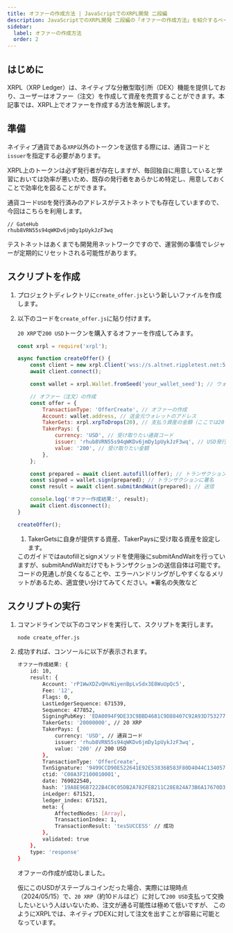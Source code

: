 ```yaml
---
title: オファーの作成方法 | JavaScriptでのXRPL開発 二段編
description: JavaScriptでのXRPL開発 二段編の「オファーの作成方法」を紹介するページです。
sidebar:
  label: オファーの作成方法
  order: 2
---
```


## はじめに

XRPL（XRP Ledger）は、ネイティブな分散型取引所（DEX）機能を提供しており、ユーザーはオファー（注文）を作成して資産を売買することができます。本記事では、XRPL上でオファーを作成する方法を解説します。


## 準備

ネイティブ通貨である`XRP`以外のトークンを送信する際には、通貨コードと`issuer`を指定する必要があります。

XRPL上のトークンは必ず発行者が存在しますが、毎回独自に用意していると学習においては効率が悪いため、既存の発行者をあらかじめ特定し、用意しておくことで効率化を図ることができます。

通貨コード`USD`を発行済みのアドレスがテストネットでも存在していますので、今回はこちらを利用します。

```
// GateHub
rhub8VRN55s94qWKDv6jmDy1pUykJzF3wq
```

<Aside title="基礎知識">
テストネットはあくまでも開発用ネットワークですので、運営側の事情でレジャーが定期的にリセットされる可能性があります。
</Aside>

## スクリプトを作成

<Steps>

1. プロジェクトディレクトリに`create_offer.js`という新しいファイルを作成します。
2. 以下のコードを`create_offer.js`に貼り付けます。

    `20 XRP`で`200 USD`トークンを購入するオファーを作成してみます。

    ```javascript
    const xrpl = require('xrpl');

    async function createOffer() {
        const client = new xrpl.Client('wss://s.altnet.rippletest.net:51233'); // テストネット
        await client.connect();

        const wallet = xrpl.Wallet.fromSeed('your_wallet_seed'); // ウォレットのシークレットキー

        // オファー（注文）の作成
        const offer = {
            TransactionType: 'OfferCreate', // オファーの作成
            Account: wallet.address, // 送金元ウォレットのアドレス
            TakerGets: xrpl.xrpToDrops(20), // 支払う資産の金額（ここでは20 XRP）
            TakerPays: {
                currency: 'USD', // 受け取りたい通貨コード
                issuer: 'rhub8VRN55s94qWKDv6jmDy1pUykJzF3wq', // USD発行元(GateHub)
                value: '200', // 受け取りたい金額
            },
        };

        const prepared = await client.autofill(offer); // トランザクションを自動的に補完
        const signed = wallet.sign(prepared); // トランザクションに署名
        const result = await client.submitAndWait(prepared); // 送信

        console.log('オファー作成結果:', result);
        await client.disconnect();
    }

    createOffer();
    ```

    1. TakerGetsに自身が提供する資産、TakerPaysに受け取る資産を設定します。

    <Aside title="submitAndWaitについて">
    このガイドではautofillとsignメソッドを使用後にsubmitAndWaitを行っていますが、submitAndWaitだけでもトランザクションの送信自体は可能です。
    コードの見通しが良くなることや、エラーハンドリングがしやすくなるメリットがあるため、適宜使い分けてみてください。※署名の失敗など
    </Aside>

</Steps>

## スクリプトの実行

<Steps>

1. コマンドラインで以下のコマンドを実行して、スクリプトを実行します。

    ```bash
    node create_offer.js
    ```
    
2. 成功すれば、コンソールに以下が表示されます。

    ```bash
    オファー作成結果: {
        id: 10,
        result: {
            Account: 'rP1WwXDZvQHvNiyenBpLvSdx3E8WuUpQc5',
            Fee: '12',
            Flags: 0,
            LastLedgerSequence: 671539,
            Sequence: 477852,
            SigningPubKey: 'EDA0094F9DE33C9BBD4681C9D88407C92A93D7532775B08731572DA419C804BA27',
            TakerGets: '20000000', // 20 XRP
            TakerPays: {
                currency: 'USD', // 通貨コード
                issuer: 'rhub8VRN55s94qWKDv6jmDy1pUykJzF3wq',
                value: '200' // 200 USD
            },
            TransactionType: 'OfferCreate',
            TxnSignature: '9499CCD90E522641E92E53836B583F80D4044C1340571FF8BE4B68EE2A7E15238A1F78418A7CCB274576622BC44EE4F2B8E38EFBCAEC10ED8442C9C3BBF31C04',
            ctid: 'C00A3F2100010001',
            date: 769022540,
            hash: '19A8E96B7222B4C0C05DB2A782FEB211C28E824A73B6A17670D34D47C7694668',
            inLedger: 671521,
            ledger_index: 671521,
            meta: {
                AffectedNodes: [Array],
                TransactionIndex: 1,
                TransactionResult: 'tesSUCCESS' // 成功
            },
            validated: true
        },
        type: 'response'
    }
    ```

    オファーの作成が成功しました。

    仮にこのUSDがステーブルコインだった場合、実際には現時点（2024/05/15）で、`20 XRP`（約10ドルほど）に対して`200 USD`支払って交換したいという人はいないため、注文が通る可能性は極めて低いですが、
    このようにXRPLでは、ネイティブDEXに対して注文を出すことが容易に可能となっています。

</Steps>